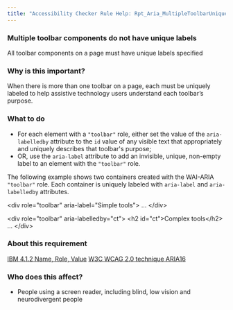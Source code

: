 ```yaml
---
title: "Accessibility Checker Rule Help: Rpt_Aria_MultipleToolbarUniqueLabel"
---
```


<div className="toolHelp">
<Row>
<Column colLg={16} colMd={8} colSm={4} className="toolHead">

### Multiple toolbar components do not have unique labels

<div id="locLevel"></div>

All toolbar components on a page must have unique labels specified

</Column>
</Row>
<Row>
<Column colLg={11} colMd={5} colSm={4} className="toolMain">

### Why is this important?

When there is more than one toolbar on a page, each must be uniquely labeled to help assistive technology users understand each toolbar’s purpose.

<div id="locSnippet"></div>

### What to do

* For each element with a `"toolbar"` role, either set the value of the `aria-labelledby` attribute to the `id` value of any visible text that appropriately and uniquely describes that toolbar's purpose;
* OR, use the `aria-label` attribute to add an invisible, unique, non-empty label to an element with the `"toolbar"` role.

The following example shows two containers created with the WAI-ARIA `"toolbar"` role. Each container is uniquely labeled with `aria-label` and `aria-labelledby` attributes.

<CodeSnippet type="multi" light={true}>&lt;div role="toolbar" aria-label="Simple tools"&gt;
    ...
&lt;/div&gt;
    
&lt;div role="toolbar" aria-labelledby="ct"&gt;
    &lt;h2 id="ct"&gt;Complex tools&lt;/h2&gt;
    ...
&lt;/div&gt;</CodeSnippet>

</Column>
<Column colLg={5} colMd={3} colSm={4} className="toolLeft">

### About this requirement

[IBM 4.1.2 Name, Role, Value](https://www.ibm.com/able/requirements/requirements/#4_1_2)
[W3C WCAG 2.0 technique ARIA16](https://www.w3.org/TR/WCAG20-TECHS/ARIA16)

### Who does this affect?

 * People using a screen reader, including blind, low vision and neurodivergent people
</Column>
</Row>
</div>

